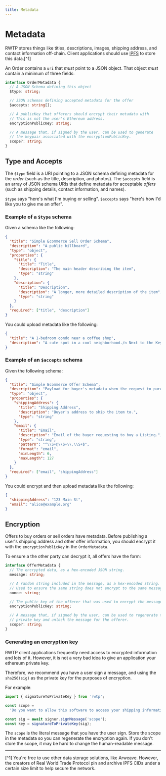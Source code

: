 ```yaml
---
title: Metadata
---
```


# Metadata

RWTP stores things like titles, descriptions, images, shipping address, and contact information off-chain. Client applications should use [IPFS](https://ipfs.io/) to store this data.[^1]

An Order contains a `uri` that _must_ point to a JSON object. That object _must_ contain a minimum of three fields:

```typescript
interface OrderMetadata {
  // A JSON Schema defining this object
  $type: string;

  // JSON schemas defining accepted metadata for the offer
  $accepts: string[];

  // A publicKey that offerers should encrypt their metadata with
  // This is not the user's Ethereum address.
  encryptionPublicKey: string;

  // A message that, if signed by the user, can be used to generate
  // the keypair associated with the encryptionPublicKey.
  scope?: string;
}
```

## Type and Accepts

The `$type` field is a URI pointing to a JSON schema defining metadata for the _order_ (such as the title, description, and photos). The `$accepts` field is an array of JSON schema URIs that define metadata for acceptable _offers_ (such as shipping details, contact information, and names).

`$type` says "here's what I'm buying or selling". `$accepts` says "here's how I'd like you to give me an offer".

### Example of a `$type` schema

Given a schema like the following:

```json
{
  "title": "Simple Ecommerce Sell Order Schema",
  "description": "A public billboard",
  "type": "object",
  "properties": {
    "title": {
      "title": "Title",
      "description": "The main header describing the item",
      "type": "string"
    },
    "description": {
      "title": "Description",
      "description": "A longer, more detailed description of the item",
      "type": "string"
    }
  },
  "required": ["title", "description"]
}
```

You could upload metadata like the following:

```json
{
  "title": "A 1-bedroom condo near a coffee shop",
  "description": "A cute spot in a cool neighborhood./n Next to the Keychannel cafe."
}
```

### Example of an `$accepts` schema

Given the following schema:

```json
{
  "title": "Simple Ecommerce Offer Schema",
  "description": "Payload for buyer's metadata when the request to purchase an item.",
  "type": "object",
  "properties": {
    "shippingAddress": {
      "title": "Shipping Address",
      "description": "Buyer's address to ship the item to.",
      "type": "string"
    },
    "email": {
      "title": "Email",
      "description": "Email of the buyer requesting to buy a Listing.",
      "type": "string",
      "pattern": "^\\S+@\\S+\\.\\S+$",
      "format": "email",
      "minLength": 6,
      "maxLength": 127
    }
  },
  "required": ["email", "shippingAddress"]
}
```

You could encrypt and then upload metadata like the following:

```json
{
  "shippingAddress": "123 Main St",
  "email": "alice@example.org"
}
```

## Encryption

Offers to buy orders or sell orders have metadata. Before publishing a user's shipping address and other offer information, you should encrypt it with the `encryptionPublicKey` in the `OrderMetadata`.

To ensure a the other party can decrypt it, all offers have the form:

```typescript
interface OfferMetadata {
  // The encrypted data, as a hex-encoded JSON string.
  message: string;

  // A random string included in the message, as a hex-encoded string.
  // Used to ensure the same string does not encrypt to the same message
  nonce: string;

  // The public key of the offerer that was used to encrypt the message.
  encryptionPublicKey: string;

  // A message that, if signed by the user, can be used to regenerate the
  // private key and unlock the message for the offerer.
  scope?: string;
}
```

### Generating an encryption key

RWTP client applications frequently need access to encrypted information and lots of it. However, it is not a very bad idea to give an application your ethereum private key.

Therefore, we recommend you have a user sign a message, and using the `sha256(sig)` as the private key for the purposes of encryption.

For example:

```js
import { signatureToPrivateKey } from 'rwtp';

const scope =
  'Do you want to allow this software to access your shipping information?';

const sig = await signer.signMessage('scope');
const key = signatureToPrivateKey(sig);
```

The `scope` is the literal message that you have the user sign. Store the scope in the metadata so you can regenerate the encryption again. If you don't store the scope, it may be hard to change the human-readable message.

---

[^1] You're free to use other data storage solutions, like Arweave. However, the creators of Real World Trade Protocol pin and archive IPFS CIDs under a certain size limit to help secure the network.

